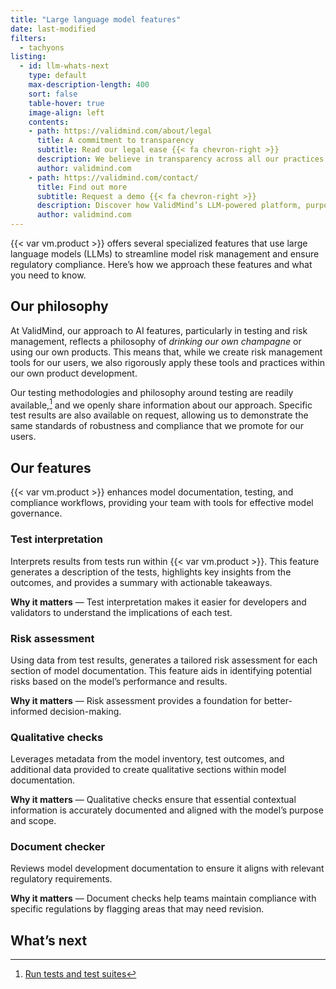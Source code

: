 ```yaml
---
title: "Large language model features"
date: last-modified
filters:
  - tachyons
listing:
  - id: llm-whats-next
    type: default
    max-description-length: 400
    sort: false
    table-hover: true
    image-align: left
    contents:
    - path: https://validmind.com/about/legal
      title: A commitment to transparency
      subtitle: Read our legal ease {{< fa chevron-right >}}
      description: We believe in transparency across all our practices — not just because it’s essential to earn your trust, but because it’s the right thing to do.<br><br>Understanding our policies shouldn’t feel like deciphering code, so we’ve made our legal texts as clear and accessible as possible. These documents cover the details of our practices, including data handling, privacy, responsible AI use, and regulatory compliance.
      author: validmind.com
    - path: https://validmind.com/contact/
      title: Find out more
      subtitle: Request a demo {{< fa chevron-right >}}
      description: Discover how ValidMind’s LLM-powered platform, purpose-built for model risk management teams, enables fast, confident testing, documentation, validation, and governance of Generative AI, AI, and statistical models.
      author: validmind.com
---
```


{{< var vm.product >}} offers several specialized features that use large language models (LLMs) to streamline model risk management and ensure regulatory compliance. Here's how we approach these features and what you need to know. 

## Our philosophy

At ValidMind, our approach to AI features, particularly in testing and risk management, reflects a philosophy of _drinking our own champagne_ or using our own products. This means that, while we create risk management tools for our users, we also rigorously apply these tools and practices within our own product development.

Our testing methodologies and philosophy around testing are readily available,[^1] and we openly share information about our approach. Specific test results are also available on request, allowing us to demonstrate the same standards of robustness and compliance that we promote for our users.

## Our features

{{< var vm.product >}} enhances model documentation, testing, and compliance workflows, providing your team with tools for effective model governance.

:::: {.flex .flex-wrap .justify-around}

::: {.w-50-ns .pr4}
### Test interpretation

Interprets results from tests run within {{< var vm.product >}}. This feature generates a description of the tests, highlights key insights from the outcomes, and provides a summary with actionable takeaways.

**Why it matters** — Test interpretation makes it easier for developers and validators to understand the implications of each test.


### Risk assessment

Using data from test results, generates a tailored risk assessment for each section of model documentation. This feature aids in identifying potential risks based on the model’s performance and results.

**Why it matters** — Risk assessment provides a foundation for better-informed decision-making.
:::

::: {.w-50-ns .pl4}
### Qualitative checks

Leverages metadata from the model inventory, test outcomes, and additional data provided to create qualitative sections within model documentation. 

**Why it matters** — Qualitative checks ensure that essential contextual information is accurately documented and aligned with the model's purpose and scope.

### Document checker

Reviews model development documentation to ensure it aligns with relevant regulatory requirements. 

**Why it matters** — Document checks help teams maintain compliance with specific regulations by flagging areas that may need revision.

<!-- NR Nov 2024 Uncomment when available -->
<!-- ### Section checker

Assesses each part of the model documentation for adherence to internal guidelines and policies. This tool supports consistent documentation standards across the organization, promoting uniformity in compliance practices. -->
:::

::::


## What's next

:::{#llm-whats-next}
:::


<!-- FOOTNOTES -->

[^1]: [Run tests and test suites](//developer/model-testing/testing-overview.qmd)

[^2]: ValidMind: [AI Usage Policy](https://validmind.com/about/legal/ai-usage-policy/)